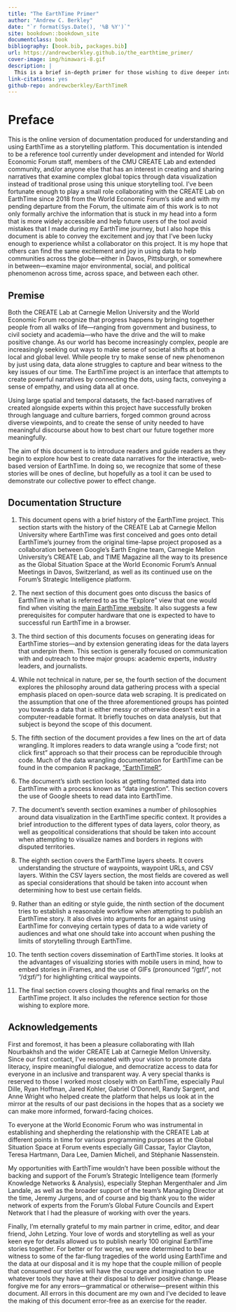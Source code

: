 ```yaml
--- 
title: "The EarthTime Primer"
author: "Andrew C. Berkley"
date: "`r format(Sys.Date(), '%B %Y')`"
site: bookdown::bookdown_site
documentclass: book
bibliography: [book.bib, packages.bib]
url: https://andrewcberkley.github.io/the_earthtime_primer/
cover-image: img/himawari-8.gif
description: |
  This is a brief in-depth primer for those wishing to dive deeper into the EarthTime project—a collaboration between the CREATE Lab at Carnegie Mellon University and the World Economic Forum—that allows individuals to examine major environmental, social, and political phenomenon across time, across space, and between each other.
link-citations: yes
github-repo: andrewcberkley/EarthTimeR
---
```


# Preface {-}

This is the online version of documentation produced for understanding and using EarthTime as a storytelling platform. This documentation is intended to be a reference tool currently under development and intended for World Economic Forum staff, members of the CMU CREATE Lab and extended community, and/or anyone else that has an interest in creating and sharing narratives that examine complex global topics through data visualization instead of traditional prose using this unique storytelling tool. I’ve been fortunate enough to play a small role collaborating with the CREATE Lab on EarthTime since 2018 from the World Economic Forum’s side and with my pending departure from the Forum, the ultimate aim of this work is to not only formally archive the information that is stuck in my head into a form that is more widely accessible and help future users of the tool avoid mistakes that I made during my EarthTime journey, but I also hope this document is able to convey the excitement and joy that I’ve been lucky enough to experience whilst a collaborator on this project. It is my hope that others can find the same excitement and joy in using data to help communities across the globe—either in Davos, Pittsburgh, or somewhere in between—examine major environmental, social, and political phenomenon across time, across space, and between each other.

## Premise {-}

Both the CREATE Lab at Carnegie Mellon University and the World Economic Forum recognize that progress happens by bringing together people from all walks of life—ranging from government and business, to civil society and academia—who have the drive and the will to make positive change. As our world has become increasingly complex, people are increasingly seeking out ways to make sense of societal shifts at both a local and global level. While people try to make sense of new phenomenon by just using data, data alone struggles to capture and bear witness to the key issues of our time. The EarthTime project is an interface that attempts to create powerful narratives by connecting the dots, using facts, conveying a sense of empathy, and using data all at once. 

Using large spatial and temporal datasets, the fact-based narratives of created alongside experts within this project have successfully broken through language and culture barriers, forged common ground across diverse viewpoints, and to create the sense of unity needed to have meaningful discourse about how to best chart our future together more meaningfully.

The aim of this document is to introduce readers and guide readers as they begin to explore how best to create data narratives for the interactive, web-based version of EarthTime. In doing so, we recognize that some of these stories will be ones of decline, but hopefully as a tool it can be used to demonstrate our collective power to effect change.

## Documentation Structure {-}

1. This document opens with a brief history of the EarthTime project. This section starts with the history of the CREATE Lab at Carnegie Mellon University where EarthTime was first conceived and goes onto detail EarthTime’s journey from the original time-lapse project proposed as a collaboration between  Google’s Earth Engine team, Carnegie Mellon University’s CREATE Lab, and TIME Magazine all the way to its presence as the Global Situation Space at the World Economic Forum’s Annual Meetings in Davos, Switzerland, as well as its continued use on the Forum’s Strategic Intelligence platform.

2. The next section of this document goes onto discuss the basics of EarthTime in what is referred to as the “Explore” view that one would find when visiting the [main EarthTime website](http://earthtime.org/explore). It also suggests a few prerequisites for computer hardware that one is expected to have to successful run EarthTime in a browser.

3. The third section of this documents focuses on generating ideas for EarthTime stories—and by extension generating ideas for the data layers that underpin them. This section is generally focused on communication with and outreach to three major groups: academic experts, industry leaders, and journalists.

4. While not technical in nature, per se, the fourth section of the document explores the philosophy around data gathering process with a special emphasis placed on open-source data web scraping. It is predicated on the assumption that one of the three aforementioned groups has pointed you towards a data that is either messy or otherwise doesn’t exist in a computer-readable format. It briefly touches on data analysis, but that subject is beyond the scope of this document.

5. The fifth section of the document provides a few lines on the art of data wrangling. It implores readers to data wrangle using a “code first; not click first” approach so that their process can be reproducible through code. Much of the data wrangling documentation for EarthTime can be found in the companion R package, ["EarthTimeR"](https://github.com/andrewcberkley/EarthTimeR).

6. The document’s sixth section looks at getting formatted data into EarthTime with a process known as “data ingestion”. This section covers the use of Google sheets to read data into EarthTime.

7. The document’s seventh section examines a number of philosophies around data visualization in the EarthTime specific context. It provides a brief introduction to the different types of data layers, color theory, as well as geopolitical considerations that should be taken into account when attempting to visualize names and borders in regions with disputed territories.

8. The eighth section covers the EarthTime layers sheets. It covers understanding the structure of waypoints, waypoint URLs, and CSV layers. Within the CSV layers section, the most fields are covered as well as special considerations that should be taken into account when determining how to best use certain fields.

9. Rather than an editing or style guide, the ninth section of the document tries to establish a reasonable workflow when attempting to publish an EarthTime story. It also dives into arguments for an against using EarthTime for conveying certain types of data to a wide variety of audiences and what one should take into account when pushing the limits of storytelling through EarthTime.

10. The tenth section covers dissemination of EarthTime stories. It looks at the advantages of visualizing stories with mobile users in mind, how to embed stories in iFrames, and the use of GIFs (pronounced “/ɡɪf/”, not “/dʒɪf/”) for highlighting critical waypoints.

11. The final section covers closing thoughts and final remarks on the EarthTime project. It also includes the reference section for those wishing to explore more.

## Acknowledgements {-}

First and foremost, it has been a pleasure collaborating with Illah Nourbakhsh and the wider CREATE Lab at Carnegie Mellon University. Since our first contact, I’ve resonated with your vision to promote data literacy, inspire meaningful dialogue, and democratize access to data for everyone in an inclusive and transparent way. A very special thanks is reserved to those I worked most closely with on EarthTime, especially Paul Dille, Ryan Hoffman, Jared Kohler, Gabriel O'Donnell, Randy Sargent, and Anne Wright who helped create the platform that helps us look at in the mirror at the results of our past decisions in the hopes that as a society we can make more informed, forward-facing choices.

To everyone at the World Economic Forum who was instrumental in establishing and shepherding the relationship with the CREATE Lab at different points in time for various programming purposes at the Global Situation Space at Forum events especially Gill Cassar, Taylor Clayton, Teresa Hartmann, Dara Lee, Damien Micheli, and Stéphanie Nassenstein.

My opportunities with EarthTime wouldn’t have been possible without the backing and support of the Forum’s Strategic Intelligence team (formerly Knowledge Networks & Analysis), especially Stephan Mergenthaler and Jim Landale, as well as the broader support of the team’s Managing Director at the time, Jeremy Jurgens, and of course and big thank you to the wider network of experts from the Forum’s Global Future Councils and Expert Network that I had the pleasure of working with over the years.

Finally, I’m eternally grateful to my main partner in crime, editor, and dear friend, John Letzing. Your love of words and storytelling as well as your keen eye for details allowed us to publish nearly 100 original EarthTime stories together. For better or for worse, we were determined to bear witness to some of the far-flung tragedies of the world using EarthTime and the data at our disposal and it is my hope that the couple million of people that consumed our stories will have the courage and imagination to use whatever tools they have at their disposal to deliver positive change. Please forgive me for any errors—grammatical or otherwise—present within this document. All errors in this document are my own and I’ve decided to leave the making of this document error-free as an exercise for the reader.
